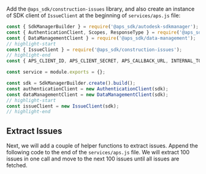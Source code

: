 
Add the `@aps_sdk/construction-issues` library, and also create an instance of
SDK client of `IssueClient` at the beginning of `services/aps.js` file:
```js title="services/aps.js"
const { SdkManagerBuilder } = require('@aps_sdk/autodesk-sdkmanager');
const { AuthenticationClient, Scopes, ResponseType } = require('@aps_sdk/authentication');
const { DataManagementClient } = require('@aps_sdk/data-management');
// highlight-start
const { IssueClient } = require('@aps_sdk/construction-issues');
// highlight-end
const { APS_CLIENT_ID, APS_CLIENT_SECRET, APS_CALLBACK_URL, INTERNAL_TOKEN_SCOPES, PUBLIC_TOKEN_SCOPES } = require('../config.js');

const service = module.exports = {};

const sdk = SdkManagerBuilder.create().build();
const authenticationClient = new AuthenticationClient(sdk);
const dataManagementClient = new DataManagementClient(sdk);
// highlight-start
const issueClient = new IssueClient(sdk);
// highlight-end
```

## Extract Issues
Next, we will add a couple of helper functions to extract issues. Append the following code to the end of the `services/aps.js` file.
We will extract 100 issues in one call and move to the next 100 issues until all issues are fetched.
<NodeJsVsCodeExtractIssues />